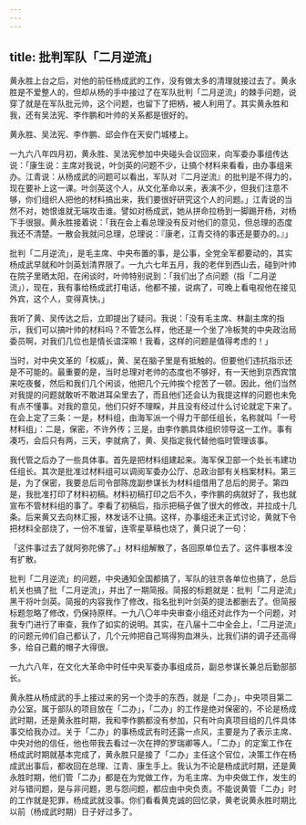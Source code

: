 ```yaml
---
---
---
```

title: 批判军队「二月逆流」
---




黄永胜上台之后，对他的前任杨成武的工作，没有做太多的清理就接过去了。黄永胜是不爱整人的，但却从杨的手中接过了在军队批判「二月逆流」的棘手问题，说穿了就是在军队批元帅，这个问题，也留下了把柄，被人利用了。其实黄永胜和我，还有吴法宪、李作鹏和叶帅的关系都是很好的。

黄永胜、吴法宪、李作鹏、邱会作在天安门城楼上。



一九六八年四月初，黄永胜、吴法宪参加中央碰头会议回来，向军委办事组传达说：「康生说：主席对我说，叶剑英的问题不少，让搞个材料来看看，由办事组来办。江青说：从杨成武的问题可以看出，军队对『二月逆流』的批判是不得力的，现在要补上这一课。叶剑英这个人，从文化革命以来，表演不少，但我们注意不够，你们组织人把他的材料搞出来，我们要很好研究这个人的问题。」江青说的当然不对，她恨谁就无端攻击谁。譬如对杨成武，她从拼命拉杨到一脚踢开杨，对杨下手很狠。黄永胜接着说：「我在会上看总理没有反对他们的意见，但总理的态度我还不清楚。一散会我就问总理，总理说：『康老，江青交待的事还是要办的。』」

批判「二月逆流」，是毛主席、中央布置的事，是公事，全党全军都要动的，其实杨成武早就和叶剑英划清界限了。一九六七年五月，我的老伴到西山去，碰到叶帅在院子里晒太阳，在闲谈时，叶帅特别说到：「我们出了点问题（指「二月逆流」），现在，我有事给杨成武打电话，他都不接，说病了，可晚上看电视他在接见外宾，这个人，变得真快。」

我听了黄、吴传达之后，立即提出了疑问。我说：「没有毛主席、林副主席的指示，我们可以搞叶帅的材料吗？不管怎么样，他还是一个坐了冷板凳的中央政治局委员啊，对我们几位也是情长谊深嘛！我看，这样的问题是值得考虑的！」

当时，对中央文革的「权威」，黄、吴在脑子里是有抵触的。但要他们违抗指示还是不可能的。最重要的是，当时总理对老帅的态度也不够好，有一天他到京西宾馆来吃夜餐，然后和我们几个闲谈，他把几个元帅挨个挖苦了一顿。因此，他们当然对我提的问题就敢听不敢进耳朵里去了，而且他们还会认为我提这样的问题也未免有点不懂事。对我的意见，他们只好不理睬，并且没有经过什么讨论就定下来了。在会上定了三条：一是，材料组，由海军派一个得力干部任组长，名称就叫「一号材料组」：二是，保密，不许外传；三是，由李作鹏具体组织领导这一工作。事有凑巧，会后只有两，三天，李就病了，黄、吴指定我代替他临时管理该事。

我代管之后办了一些具体事。首先是把材料组建起来。海军保卫部一个处长韦建功任组长。其次是批准过材料组可以调阅军委办公厅、总政治部有关档案材料。第三是，为了保密，我要总后司令部陈庞副参谋长为材料组借用了总后的房子。第四是，我批准打印了材料初稿。材料初稿打印之后不久，李作鹏的病就好了，我也就宣布不管材料组的事了。李看了初稿后，指示把稿子做了很大的修改，并拉成十几条。后来黄又去向林汇报，林发话不让搞。这样，办事组还未正式讨论，黄就下令把材料全部烧了，一份不准留，连零星草稿也烧了，黄只说了一句：

「这件事过去了就阿弥陀佛了。」材料组解散了，各回原单位去了。这件事根本没有扩散。

批判「二月逆流」的问题，中央通知全国都搞了，军队的驻京各单位也搞了，总后机关也搞了批「二月逆流」，并出了一期简报。简报的标题就是：批判「二月逆流」黑干将叶剑英。简报的内容我作了修改，指名批判叶剑英的提法都删去了。但简报标题忽略了修改，仍保持原样。一九八〇年中央审查小组还对此作为一个问题，对我专门进行了审查，我作了如实的说明。其实，在八届十二中全会上，「二月逆流」的问题元帅们自己都认了，几个元帅把自己骂得狗血淋头，比我们讲的调子还高得多，给自己戴的帽子大得很。



一九六八年，在文化大革命中时任中央军委办事组成员，副总参谋长兼总后勤部部长。

黄永胜从杨成武的手上接过来的另一个烫手的东西，就是「二办」，中央项目第二办公室。属于部队的项目放在「二办」，「二办」的工作是绝对保密的，不论是杨成武时期，还是黄永胜时期，我和李作鹏都没有参加，只有叶向真项目组的几件具体事交给我办过。关于「二办」的事杨成武有时还露一点风，主要是为了表示主席、中央对他的信任，他也带我去看过一次在押的罗瑞卿等人。「二办」的定案工作在杨成武时期就基本完成了，黄永胜只是接了「二办」主任这个官位，决策工作在杨成武出事后，都收回在总理、江青、康生手上。我认为不论是杨成武时期，还是黄永胜时期，他们管「二办」都是在为党做工作，为毛主席、为中央做工作，发生的对与错问题，是与非问题，恩与怨问题，都应由中央负责。不能说黄管「二办」时的工作就是犯罪，杨成武就没事。你们看看黄克诚的回忆录，黄老说黄永胜时期比以前（杨成武时期）日子好过多了。